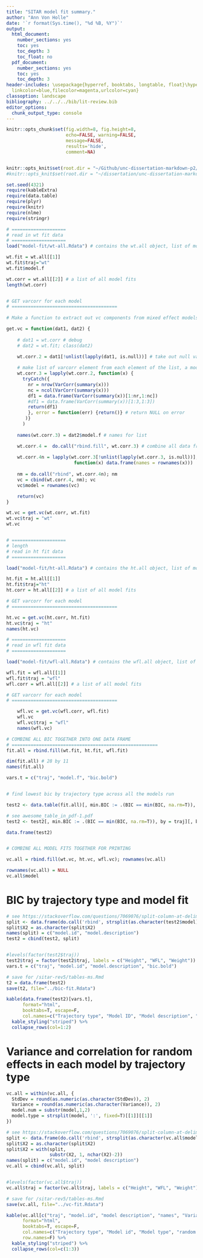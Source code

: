```yaml
---
title: "SITAR model fit summary."
author: "Ann Von Holle"
date: '`r format(Sys.time(), "%d %B, %Y")`'
output:
  html_document:
    number_sections: yes
    toc: yes
    toc_depth: 3
    toc_float: no
  pdf_document:
    number_sections: yes
    toc: yes
    toc_depth: 3
header-includes: \usepackage{hyperref, booktabs, longtable, float}\hypersetup{colorlinks=true,
  linkcolor=blue,filecolor=magenta,urlcolor=cyan}
classoption: landscape
bibliography: ../../../bib/lit-review.bib
editor_options: 
  chunk_output_type: console
---
```




```r
knitr::opts_chunk$set(fig.width=8, fig.height=8,
                      echo=FALSE, warning=FALSE,
                      message=FALSE, 
                      results='hide',
                      comment=NA)


knitr::opts_knit$set(root.dir = "~/Github/unc-dissertation-markdown-p2/includes/scripts/paper1")
#knitr::opts_knit$set(root.dir = "~/dissertation/unc-dissertation-markdown-p2/includes/scripts/paper1")
```

```r
set.seed(4321)
require(kableExtra)
require(data.table)
require(plyr)
require(knitr)
require(nlme)
require(stringr)
```


```r

# ====================
# read in wt fit data
# ====================
load("model-fit/wt-all.Rdata") # contains the wt.all object, list of model fit objects from ~\GitHub\unc-dissertation-markdown-p2\includes\scripts\paper1\longleaf\model-fit\table3-w-fcns.Rmd (run on Longleaf)

wt.fit = wt.all[[1]]
wt.fit$traj="wt"
wt.fit$model.f

wt.corr = wt.all[[2]] # a list of all model fits
length(wt.corr)


# GET varcorr for each model
# =======================================
    
# Make a function to extract out vc components from mixed effect models

get.vc = function(dat1, dat2) {
  
    # dat1 = wt.corr # debug
    # dat2 = wt.fit; class(dat2)

    wt.corr.2 = dat1[!unlist(lapply(dat1, is.null))] # take out null values, with no model fit
    
    # make list of varcorr element from each element of the list, a model fit
    wt.corr.3 = lapply(wt.corr.2, function(x) { 
      tryCatch({ 
        nr = nrow(VarCorr(summary(x)))
        nc = ncol(VarCorr(summary(x)))
        df1 = data.frame(VarCorr(summary(x))[1:nr,1:nc])
        #df1 = data.frame(VarCorr(summary(x))[1:3,1:3])
        return(df1)
        }, error = function(err) {return()} # return NULL on error
       )}
      )
    
    names(wt.corr.3) = dat2$model.f # names for list

    wt.corr.4 =  do.call("rbind.fill", wt.corr.3) # combine all data frames
    
    wt.corr.4n = lapply(wt.corr.3[!unlist(lapply(wt.corr.3, is.null))], 
                         function(x) data.frame(names = rownames(x)))
    
    nm = do.call("rbind", wt.corr.4n); nm
    vc = cbind(wt.corr.4, nm); vc
    vc$model = rownames(vc)

    return(vc)
}

wt.vc = get.vc(wt.corr, wt.fit)
wt.vc$traj = "wt"
wt.vc    


# ====================
# length
# read in ht fit data
# ====================

load("model-fit/ht-all.Rdata") # contains the ht.all object, list of model fit objects from /imp-fit/table3-w-fcns.Rmd (run on Longleaf)

ht.fit = ht.all[[1]]
ht.fit$traj="ht"
ht.corr = ht.all[[2]] # a list of all model fits

# GET varcorr for each model
# =======================================

ht.vc = get.vc(ht.corr, ht.fit)
ht.vc$traj = "ht"
names(ht.vc)

# ====================
# read in wfl fit data
# ====================

load("model-fit/wfl-all.Rdata") # contains the wfl.all object, list of model fit objects from /imp-fit/table3-w-fcns.Rmd (run on Longleaf)

wfl.fit = wfl.all[[1]]
wfl.fit$traj = "wfl"
wfl.corr = wfl.all[[2]] # a list of all model fits

# GET varcorr for each model
# =======================================

    wfl.vc = get.vc(wfl.corr, wfl.fit)
    wfl.vc
    wfl.vc$traj = "wfl"
    names(wfl.vc)

# COMBINE ALL BIC TOGETHER INTO ONE DATA FRAME
# ======================================================
fit.all = rbind.fill(wt.fit, ht.fit, wfl.fit)

dim(fit.all) # 28 by 11
names(fit.all)

vars.t = c("traj", "model.f", "bic.bold")


# find lowest bic by trajectory type across all the models run

test2 <- data.table(fit.all)[, min.BIC := .(BIC == min(BIC, na.rm=T)), by = traj][, bic.bold := ifelse(min.BIC==T, paste0("**", round(BIC,1), "**"), paste0(round(BIC,1)))]

# see awesome_table_in_pdf-1.pdf
test2 <- test2[, min.BIC := .(BIC == min(BIC, na.rm=T)), by = traj][, bic.bold2 := ifelse(min.BIC==T, paste0(text_spec(paste0(round(BIC,2)), 'latex', bold=T)),  paste0(round(BIC,1)))]

data.frame(test2)


# COMBINE ALL MODEL FITS TOGETHER FOR PRINTING

vc.all = rbind.fill(wt.vc, ht.vc, wfl.vc); rownames(vc.all)

rownames(vc.all) = NULL
vc.all$model

```

# BIC by trajectory type and model fit

```r


# see https://stackoverflow.com/questions/7069076/split-column-at-delimiter-in-data-frame
split <- data.frame(do.call('rbind', strsplit(as.character(test2$model),':',fixed=TRUE)))
split$X2 = as.character(split$X2)
names(split) = c("model.id", "model.description")
test2 = cbind(test2, split)


#levels(factor(test2$traj))
test2$traj = factor(test2$traj, labels = c("Height", "WFL", "Weight"))
vars.t = c("traj", "model.id", "model.description", "bic.bold")

# save for /sitar-rev5/tables-ms.Rmd
t2 = data.frame(test2)
save(t2, file="../bic-fit.Rdata")

kable(data.frame(test2)[vars.t],
      format="html",
      booktabs=T, escape=F,
      col.names=c("Trajectory type", "Model ID", "Model description", "BIC")) %>%
  kable_styling("striped") %>%
  collapse_rows(col=1:2)

```

# Variance and correlation for random effects in each model by trajectory type


```r

vc.all = within(vc.all, {
  StdDev = round(as.numeric(as.character(StdDev)), 2)
  Variance = round(as.numeric(as.character(Variance)), 2)
  model.num = substr(model,1,2)
  model.type = strsplit(model, ':', fixed=T)[[1]][[1]]
})

# see https://stackoverflow.com/questions/7069076/split-column-at-delimiter-in-data-frame
split <- data.frame(do.call('rbind', strsplit(as.character(vc.all$model),':',fixed=TRUE)))
split$X2 = as.character(split$X2)
split$X2 = with(split, 
                substr(X2, 1, nchar(X2)-2))
names(split) = c("model.id", "model description")
vc.all = cbind(vc.all, split)


#levels(factor(vc.all$traj))
vc.all$traj = factor(vc.all$traj, labels = c("Height", "WFL", "Weight"))

# save for /sitar-rev5/tables-ms.Rmd
save(vc.all, file="../vc-fit.Rdata")

kable(vc.all[c("traj", "model.id", "model description", "names", "Variance", "StdDev", "Corr")],
      format="html",
      booktabs=T, escape=F,
      col.names=c("Trajectory type", "Model id", "Model type", "random effect", "Variance", "SD", "Correlation"),
      row.names=F) %>%
  kable_styling("striped") %>%
  collapse_rows(col=c(1:3))

```

